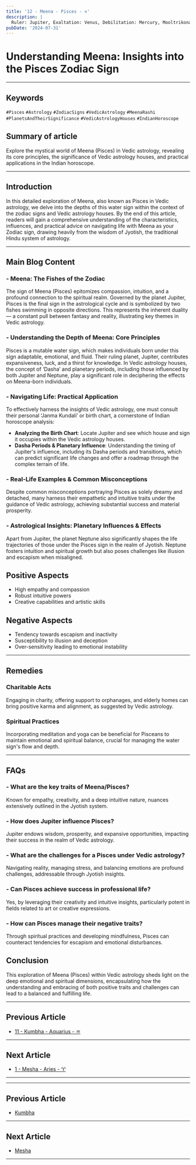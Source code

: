 ```yaml
---
title: '12 - Meena - Pisces - ♓️'
description: |
  Ruler: Jupiter, Exaltation: Venus, Debilitation: Mercury, Mooltrikona Sign: Jupiter, Direction: North, Color: Purple, Gemstone: Yellow Sapphire, Lucky Number: 7, Deity: Vishnu, Guna: Sattva, Tattva: Water, Friends: Cancer and Scorpio, Enemies: Leo and Libra, Neutral: Aquarius and Capricorn, Temperament: Compassionate, artistic, intuitive, Strengths: Empathy, artistic talent, wisdom, Weaknesses: Overly trusting, fearful, desire to escape reality, Body Parts: Feet and immune system, Diseases: Foot problems, immune system disorders
pubDate: '2024-07-31'
---
```


# Understanding Meena: Insights into the Pisces Zodiac Sign

---

## Keywords
`#Pisces` `#Astrology` `#ZodiacSigns` `#VedicAstrology` `#MeenaRashi` `#PlanetsAndTheirSignificance` `#VedicAstrologyHouses` `#IndianHoroscope`

## Summary of article
Explore the mystical world of Meena (Pisces) in Vedic astrology, revealing its core principles, the significance of Vedic astrology houses, and practical applications in the Indian horoscope.

---

## Introduction
In this detailed exploration of Meena, also known as Pisces in Vedic astrology, we delve into the depths of this water sign within the context of the zodiac signs and Vedic astrology houses. By the end of this article, readers will gain a comprehensive understanding of the characteristics, influences, and practical advice on navigating life with Meena as your Zodiac sign, drawing heavily from the wisdom of Jyotish, the traditional Hindu system of astrology.

---

## Main Blog Content
### - Meena: The Fishes of the Zodiac
The sign of Meena (Pisces) epitomizes compassion, intuition, and a profound connection to the spiritual realm. Governed by the planet Jupiter, Pisces is the final sign in the astrological cycle and is symbolized by two fishes swimming in opposite directions. This represents the inherent duality— a constant pull between fantasy and reality, illustrating key themes in Vedic astrology.

### - Understanding the Depth of Meena: Core Principles
Pisces is a mutable water sign, which makes individuals born under this sign adaptable, emotional, and fluid. Their ruling planet, Jupiter, contributes expansiveness, luck, and a thirst for knowledge. In Vedic astrology houses, the concept of ‘Dasha’ and planetary periods, including those influenced by both Jupiter and Neptune, play a significant role in deciphering the effects on Meena-born individuals.

### - Navigating Life: Practical Application
To effectively harness the insights of Vedic astrology, one must consult their personal ‘Janma Kundali’ or birth chart, a cornerstone of Indian horoscope analysis:
- **Analyzing the Birth Chart**: Locate Jupiter and see which house and sign it occupies within the Vedic astrology houses.
- **Dasha Periods & Planetary Influence**: Understanding the timing of Jupiter's influence, including its Dasha periods and transitions, which can predict significant life changes and offer a roadmap through the complex terrain of life.

### - Real-Life Examples & Common Misconceptions
Despite common misconceptions portraying Pisces as solely dreamy and detached, many harness their empathetic and intuitive traits under the guidance of Vedic astrology, achieving substantial success and material prosperity.

### - Astrological Insights: Planetary Influences & Effects
Apart from Jupiter, the planet Neptune also significantly shapes the life trajectories of those under the Pisces sign in the realm of Jyotish. Neptune fosters intuition and spiritual growth but also poses challenges like illusion and escapism when misaligned.

## Positive Aspects
- High empathy and compassion
- Robust intuitive powers
- Creative capabilities and artistic skills

## Negative Aspects
- Tendency towards escapism and inactivity
- Susceptibility to illusion and deception
- Over-sensitivity leading to emotional instability

---

## Remedies
### Charitable Acts
Engaging in charity, offering support to orphanages, and elderly homes can bring positive karma and alignment, as suggested by Vedic astrology.

### Spiritual Practices
Incorporating meditation and yoga can be beneficial for Pisceans to maintain emotional and spiritual balance, crucial for managing the water sign's flow and depth.

---

## FAQs
### - What are the key traits of Meena/Pisces?
Known for empathy, creativity, and a deep intuitive nature, nuances extensively outlined in the Jyotish system.
### - How does Jupiter influence Pisces?
Jupiter endows wisdom, prosperity, and expansive opportunities, impacting their success in the realm of Vedic astrology.
### - What are the challenges for a Pisces under Vedic astrology?
Navigating reality, managing stress, and balancing emotions are profound challenges, addressable through Jyotish insights.
### - Can Pisces achieve success in professional life?
Yes, by leveraging their creativity and intuitive insights, particularly potent in fields related to art or creative expressions.
### - How can Pisces manage their negative traits?
Through spiritual practices and developing mindfulness, Pisces can counteract tendencies for escapism and emotional disturbances.

## Conclusion
This exploration of Meena (Pisces) within Vedic astrology sheds light on the deep emotional and spiritual dimensions, encapsulating how the understanding and embracing of both positive traits and challenges can lead to a balanced and fulfilling life.

---

## Previous Article
- [11 - Kumbha - Aquarius - ♒️](/blogs-md/01_Rasi/0111_Kumbha.mdx)

---

## Next Article
- [1 - Mesha - Aries - ♈️](/blogs-md/01_Rasi/0101_Mesha.mdx)

---
---

## Previous Article
- [Kumbha](0111_Kumbha.mdx)

---

## Next Article
- [Mesha](0101_Mesha.mdx)

---
